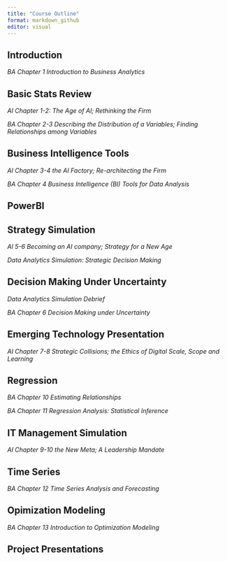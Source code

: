 ```yaml
---
title: "Course Outline"
format: markdown_github
editor: visual
---
```


## Introduction

*BA Chapter 1 Introduction to Business Analytics*

## Basic Stats Review

*AI Chapter 1-2: The Age of AI; Rethinking the Firm*

*BA Chapter 2-3 Describing the Distribution of a Variables; Finding Relationships among Variables*

## Business Intelligence Tools

*AI Chapter 3-4 the AI Factory; Re-architecting the Firm*

*BA Chapter 4 Business Intelligence (BI) Tools for Data Analysis*

## PowerBI

## Strategy Simulation

*AI 5-6 Becoming an AI company; Strategy for a New Age*

*Data Analytics Simulation: Strategic Decision Making*

## Decision Making Under Uncertainty

*Data Analytics Simulation Debrief* 

*BA Chapter 6 Decision Making under Uncertainty*

## Emerging Technology Presentation

*AI Chapter 7-8 Strategic Collisions; the Ethics of Digital Scale, Scope and Learning*

## Regression

*BA Chapter 10 Estimating Relationships* 

*BA Chapter 11 Regression Analysis: Statistical Inference*

## IT Management Simulation

*AI Chapter 9-10 the New Meta; A Leadership Mandate*

## Time Series

*BA Chapter 12 Time Series Analysis and Forecasting*

## Opimization Modeling

*BA Chapter 13 Introduction to Optimization Modeling*

## Project Presentations